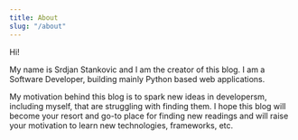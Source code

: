 ```yaml
---
title: About
slug: "/about"
---
```


Hi!

My name is Srdjan Stankovic and I am the creator of this blog. I am a Software Developer, building mainly Python based web applications.

My motivation behind this blog is to spark new ideas in developersm, including myself, that are struggling with finding them. I hope this blog will become your resort and go-to place for finding new readings and will raise your motivation to learn new technologies, frameworks, etc.
